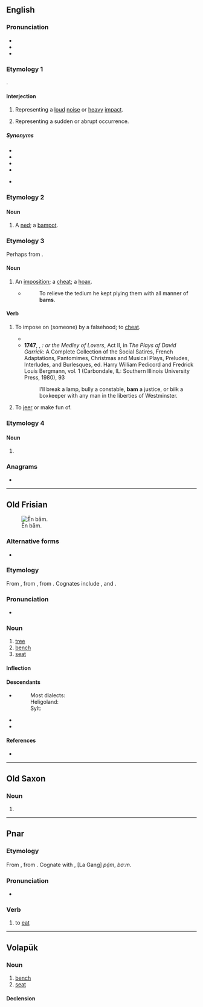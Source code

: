 {{also|Bam|BAM|bầm|bấm|-bam|ват}}
==English==

===Pronunciation===
* {{IPA|en|/bæm/}}
* {{audio|en|En-au-bam.ogg|Audio (AU)}}
* {{rhymes|en|æm|s=1}}

===Etymology 1===
{{onomatopoeic|en}}.

====Interjection====
{{en-interj}}

# Representing a [[loud]] [[noise]] or [[heavy]] [[impact]].
#: {{ux|en|The wind knocked the tree over last night. '''Bam'''! It nearly scared me to death.}}
# Representing a sudden or abrupt occurrence.
#: {{ux|en|She said she dumped him. Now — '''bam'''! — they're back together.}}

=====Synonyms=====
* {{l|en|bang}}
* {{l|en|blam}}
* {{l|en|pow}}
* {{l|en|wham}}
* {{l|en|dishoom}} {{q|India}}

===Etymology 2===

====Noun====
{{en-noun}}

# {{lb|en|Scotland|slang}} A [[ned]]; a [[bampot]].

===Etymology 3===
Perhaps from {{m|en|bamboozle}}.

====Noun====
{{en-noun}}

# {{lb|en|slang|archaic}} An [[imposition]]; a [[cheat]]; a [[hoax]].
#* {{RQ:Wilson Burns}}
#*: To relieve the tedium he kept plying them with all manner of '''bams'''.

====Verb====
{{en-verb}}

# {{lb|en|slang|archaic}} To impose on (someone) by a falsehood; to [[cheat]].
#* {{quote-book|en|1774|{{w|Samuel Foote}}|The Cozeners|passage=This is some conspiracy, I suppose, to '''bam''', to chouse me out of my money}}
#* '''1747''', {{w|David Garrick}}, ''{{w|Miss in Her Teens}}: or the Medley of Lovers'', Act II, in ''The Plays of David Garrick'': A Complete Collection of the Social Satires, French Adaptations, Pantomimes, Christmas and Musical Plays, Preludes, Interludes, and Burlesques, ed. Harry William Pedicord and Fredrick Louis Bergmann, vol. 1 (Carbondale, IL: Southern Illinois University Press, 1980), 93
#*: I’ll break a lamp, bully a constable, '''bam''' a justice, or bilk a boxkeeper with any man in the liberties of Westminster.
# {{lb|en|slang|archaic}} To [[jeer]] or make fun of.

===Etymology 4===

====Noun====
{{en-noun}}

# {{abbreviation of|en|[[bare]]-[[arse]] [[minimum]]}} {{rfex|en}}

===Anagrams===
* {{anagrams|en|a=abm|-mab|ABM|B. M. A.|BMA|MAb|MBA|Mab|Mba|amb|amb.|mAb|mab}}

{{cln|en|three-letter words}}
{{c|en|Sounds}}

----

==Old Frisian==
[[Image:Remarkable oak Saeul 01.jpg|thumb|Ēn bām.]]

===Alternative forms===
* {{alter|ofs|baem||Late Old Frisian}}

===Etymology===
From {{inh|ofs|gmw-pro|*baum}}, from {{inh|ofs|gem-pro|*bagmaz|*baumaz}}, from {{der|ofs|ine-pro|*bʰew-||to grow}}. Cognates include {{cog|ang|bēam}}, {{cog|osx|bōm}} and {{cog|odt|bōm}}.

===Pronunciation===
* {{IPA|ofs|/baːm/}}

===Noun===
{{ofs-noun|m|head=bām}}

# [[tree]]
# [[bench]]
# [[seat]]

====Inflection====
{{ofs-decl-noun-a-m|bām}}

====Descendants====
* {{desc|frr|-}}
*: Most dialects: {{l|frr|buum}}
*: Heligoland: {{l|frr|Booam}}
*: Sylt: {{l|frr|Boom}}
* {{desc|stq|Boom}}
* {{desc|fy|beam}}

====References====
* {{R:ofs:Bremmer:2009}}

----

==Old Saxon==

===Noun===
{{osx-noun|g=m|head=bām}}

# {{alternative form of|osx|bom}}

----

==Pnar==

===Etymology===
From {{inh|pbv|aav-khs-pro|*baːm||to eat}}, from {{der|kha|mkh-pro|*ɓaam||to chew}}. Cognate with {{cog|kha|bam}}, {{cog|blr|-}} [La Gang] ''pá̤m'', {{cog|ngt|-}} ''baːm''.

===Pronunciation===
* {{IPA|pbv|/bam/}}

===Verb===
{{head|pbv|verb}}

# to [[eat]]

----

==Volapük==

===Noun===
{{vo-noun}}

# [[bench]]
# [[seat]]

====Declension====
{{vo-decl-noun}}